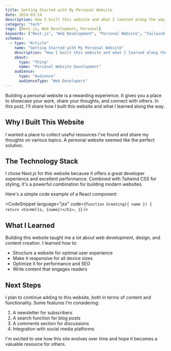 ```yaml
---
title: Getting Started with My Personal Website
date: 2024-03-14
description: How I built this website and what I learned along the way
category: "tech"
tags: [Next.js, Web Development, Personal]
keywords: ["Next.js", "Web Development", "Personal Website", "Tailwind CSS", "React", "Portfolio", "Personal Branding"]
schemas:
  - type: "Article"
    name: "Getting Started with My Personal Website"
    description: "How I built this website and what I learned along the way"
    about:
      type: "Thing"
      name: "Personal Website Development"
    audience:
      type: "Audience"
      audienceType: "Web Developers"
---
```


Building a personal website is a rewarding experience. It gives you a place to showcase your work, share your thoughts, and connect with others. In this post, I'll share how I built this website and what I learned along the way.

## Why I Built This Website

I wanted a place to collect useful resources I've found and share my thoughts on various topics. A personal website seemed like the perfect solution.

## The Technology Stack

I chose Next.js for this website because it offers a great developer experience and excellent performance. Combined with Tailwind CSS for styling, it's a powerful combination for building modern websites.

Here's a simple code example of a React component:

<CodeSnippet 
  language="jsx" 
  code={`function Greeting({ name }) {
    return <h1>Hello, {name}!</h1>;
}`} 
/>

## What I Learned

Building this website taught me a lot about web development, design, and content creation. I learned how to:

- Structure a website for optimal user experience
- Make it responsive for all device sizes
- Optimize it for performance and SEO
- Write content that engages readers

## Next Steps

I plan to continue adding to this website, both in terms of content and functionality. Some features I'm considering:

1. A newsletter for subscribers
2. A search function for blog posts
3. A comments section for discussions
4. Integration with social media platforms

I'm excited to see how this site evolves over time and hope it becomes a valuable resource for others.
